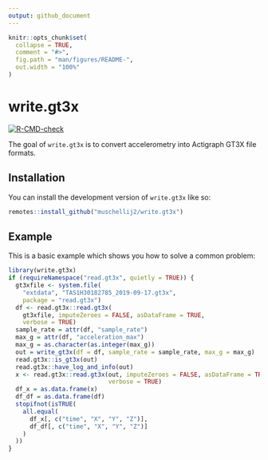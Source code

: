 ```yaml
---
output: github_document
---
```


<!-- README.md is generated from README.Rmd. Please edit that file -->

```r
knitr::opts_chunk$set(
  collapse = TRUE,
  comment = "#>",
  fig.path = "man/figures/README-",
  out.width = "100%"
)
```

# write.gt3x

<!-- badges: start -->
[![R-CMD-check](https://github.com/muschellij2/write.gt3x/actions/workflows/R-CMD-check.yaml/badge.svg)](https://github.com/muschellij2/write.gt3x/actions/workflows/R-CMD-check.yaml)
<!-- badges: end -->

The goal of `write.gt3x` is to convert accelerometry into Actigraph GT3X file formats.

## Installation

You can install the development version of `write.gt3x` like so:

``` r
remotes::install_github("muschellij2/write.gt3x")
```

## Example

This is a basic example which shows you how to solve a common problem:

```r
library(write.gt3x)
if (requireNamespace("read.gt3x", quietly = TRUE)) {
  gt3xfile <- system.file(
    "extdata", "TAS1H30182785_2019-09-17.gt3x",
    package = "read.gt3x")
  df <- read.gt3x::read.gt3x(
    gt3xfile, imputeZeroes = FALSE, asDataFrame = TRUE,
    verbose = TRUE)
  sample_rate = attr(df, "sample_rate")
  max_g = attr(df, "acceleration_max")
  max_g = as.character(as.integer(max_g))
  out = write_gt3x(df = df, sample_rate = sample_rate, max_g = max_g)
  read.gt3x::is_gt3x(out)
  read.gt3x::have_log_and_info(out)
  x <- read.gt3x::read.gt3x(out, imputeZeroes = FALSE, asDataFrame = TRUE,
                            verbose = TRUE)
  df_x = as.data.frame(x)
  df_df = as.data.frame(df)
  stopifnot(isTRUE(
    all.equal(
      df_x[, c("time", "X", "Y", "Z")], 
      df_df[, c("time", "X", "Y", "Z")]
    )
  ))
}
```
